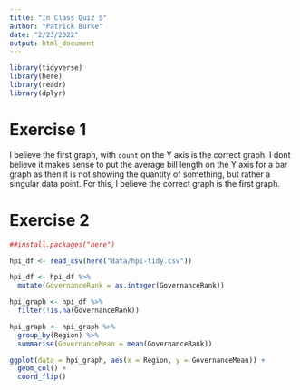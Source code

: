 ```yaml
---
title: "In Class Quiz 5"
author: "Patrick Burke"
date: "2/23/2022"
output: html_document
---
```


```r
library(tidyverse)
library(here)
library(readr)
library(dplyr)
```


# Exercise 1

I believe the first graph, with `count` on the Y axis is the correct graph. I dont believe it makes sense to put the average bill length on the Y axis for a bar graph as then it is not showing the quantity of something, but rather a singular data point. For this, I believe the correct graph is the first graph.


# Exercise 2

```r
##install.packages("here")

hpi_df <- read_csv(here("data/hpi-tidy.csv"))

hpi_df <- hpi_df %>%
  mutate(GovernanceRank = as.integer(GovernanceRank))

hpi_graph <- hpi_df %>%
  filter(!is.na(GovernanceRank))

hpi_graph <- hpi_graph %>%
  group_by(Region) %>%
  summarise(GovernanceMean = mean(GovernanceRank))
```

```r
ggplot(data = hpi_graph, aes(x = Region, y = GovernanceMean)) +
  geom_col() +
  coord_flip()
```



